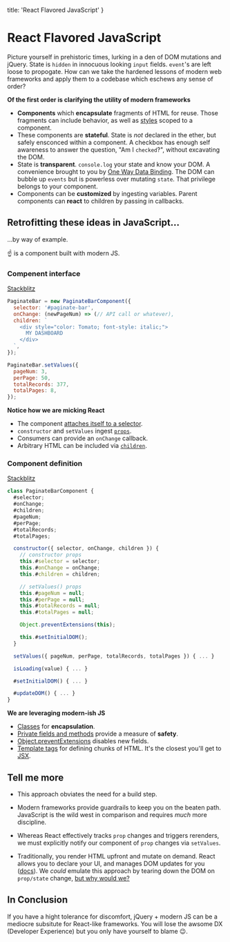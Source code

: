 
  title: 'React Flavored JavaScript'
}

# React Flavored JavaScript

<Aside pTags={
  [
    `The goal is to demonstrate how to create stateful + reusable components with JS/jQuery. I'm picking on React because that's what I'm most comfortable with.`,
  ]} />

Picture yourself in prehistoric times, lurking in a den of DOM mutations and jQuery. State is `hidden` in innocuous looking `input` fields. `event`'s are left loose to propogate. How can we take the hardened lessons of modern web frameworks and apply them to a codebase which eschews any sense of order?

**Of the first order is clarifying the utility of modern frameworks**

- **Components** which **encapsulate** fragments of HTML for reuse. Those fragments can include behavior, as well as [styles](https://github.com/css-modules/css-modules) scoped to a component.
- These components are **stateful**. State is _not_ declared in the ether, but safely ensconced within a component. A checkbox has enough self awareness to answer the question, "Am I `checked`?", without excavating the DOM.
- State is **transparent**. `console.log` your state and know your DOM. A convenience brought to you by [One Way Data Binding](https://stackoverflow.com/questions/34519889/can-anyone-explain-the-difference-between-reacts-one-way-data-binding-and-angula). The DOM can bubble up `events` but is powerless over mutating `state`. That privilege belongs to your component.
- Components can be **customized** by ingesting variables. Parent components can **react** to children by passing in callbacks.

## Retrofitting these ideas in JavaScript...

...by way of example.

<PaginatorWrapper />

☝️ is a component built with modern JS.

### Compenent interface

[Stackblitz](https://stackblitz.com/edit/jquery-2mfqsw?file=index.js)

```js
PaginateBar = new PaginateBarComponent({
  selector: '#paginate-bar',
  onChange: (newPageNum) => (// API call or whatever),
  children: `
    <div style="color: Tomato; font-style: italic;">
      MY DASHBOARD
    </div>
  `,
});

PaginateBar.setValues({
  pageNum: 3,
  perPage: 50,
  totalRecords: 377,
  totalPages: 8,
});
```

**Notice how we are micking React**
- The component [attaches itself to a selector](https://reactjs.org/docs/rendering-elements.html#rendering-an-element-into-the-dom).
- `constructor` and `setValues` ingest [`props`](https://reactjs.org/docs/components-and-props.html).
- Consumers can provide an `onChange` callback.
- Arbitrary HTML can be included via [`children`](https://reactjs.org/docs/composition-vs-inheritance.html#containment).

### Component definition

[Stackblitz](https://stackblitz.com/edit/jquery-2mfqsw?file=paginate_bar/index.js)

```js
class PaginateBarComponent {
  #selector;
  #onChange;
  #children;
  #pageNum;
  #perPage;
  #totalRecords;
  #totalPages;

  constructor({ selector, onChange, children }) {
    // constructor props
    this.#selector = selector;
    this.#onChange = onChange;
    this.#children = children;

    // setValues() props
    this.#pageNum = null;
    this.#perPage = null;
    this.#totalRecords = null;
    this.#totalPages = null;

    Object.preventExtensions(this);

    this.#setInitialDOM();
  }

  setValues({ pageNum, perPage, totalRecords, totalPages }) { ... }

  isLoading(value) { ... }

  #setInitialDOM() { ... }

  #updateDOM() { ... }
}
```
**We are leveraging modern-ish JS**
- [Classes](https://developer.mozilla.org/en-US/docs/Web/JavaScript/Reference/Classes) for **encapsulation**.
-  [Private fields and methods](https://developer.mozilla.org/en-US/docs/Web/JavaScript/Reference/Classes/Private_class_fields) provide a measure of **safety**.
- [Object.preventExtensions](https://developer.mozilla.org/en-US/docs/Web/JavaScript/Reference/Global_Objects/Object/preventExtensions) disables new fields.
- [Template tags](https://developer.mozilla.org/en-US/docs/Web/JavaScript/Reference/Template_literals) for defining chunks of HTML. It's the closest you'll get to [JSX](https://reactjs.org/docs/introducing-jsx.html).

## Tell me more

- This approach obviates the need for a build step.

- Modern frameworks provide guardrails to keep you on the beaten path. JavaScript is the wild west in comparison and requires *much* more discipline.

- Whereas React effectively tracks `prop` changes and triggers rerenders, we must explicitly notify our component of `prop` changes via `setValues`.

- Traditionally, you render HTML upfront and mutate on demand. React allows you to declare your UI, and manages DOM updates for you ([docs](https://reactjs.org/docs/faq-internals.html)). We _could_ emulate this approach by tearing down the DOM on `prop/state` change, [but why would we?](https://svelte.dev/blog/virtual-dom-is-pure-overhead)

## In Conclusion

If you have a hight tolerance for discomfort, jQuery + modern JS can be a mediocre subsitute for React-like frameworks. You will lose the awsome DX (Developer Experience) but you only have yourself to blame 😉.
